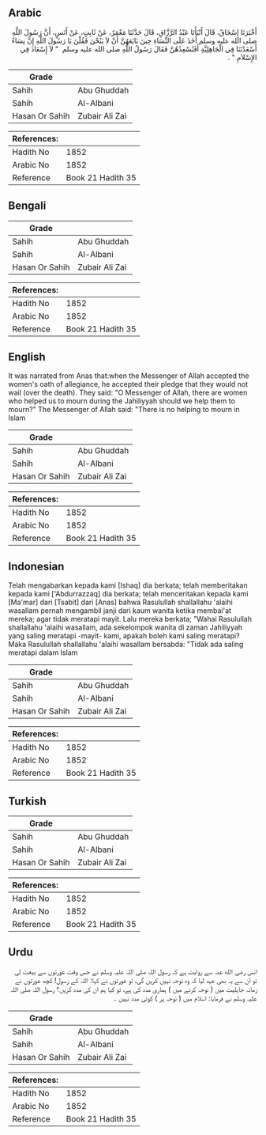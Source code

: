 ## Arabic


<div dir="rtl" lang="ar" style={{fontSize:'larger',backgroundColor:'#f8f9fa',padding:20}}>
أَخْبَرَنَا إِسْحَاقُ، قَالَ أَنْبَأَنَا عَبْدُ الرَّزَّاقِ، قَالَ حَدَّثَنَا مَعْمَرٌ، عَنْ ثَابِتٍ، عَنْ أَنَسٍ، أَنَّ رَسُولَ اللَّهِ صلى الله عليه وسلم أَخَذَ عَلَى النِّسَاءِ حِينَ بَايَعَهُنَّ أَنْ لاَ يَنُحْنَ فَقُلْنَ يَا رَسُولَ اللَّهِ إِنَّ نِسَاءً أَسْعَدْنَنَا فِي الْجَاهِلِيَّةِ أَفَنُسْعِدُهُنَّ فَقَالَ رَسُولُ اللَّهِ صلى الله عليه وسلم ‏ "‏ لاَ إِسْعَادَ فِي الإِسْلاَمِ ‏"‏ ‏.‏
</div>
<div style={{backgroundColor:'#f8f9fa',padding:20, marginBottom: 10}}><table> <thead> <tr> <th>Grade</th> <th></th> </tr> </thead> <tbody> <tr><td>Sahih</td><td>Abu Ghuddah</td></tr><tr><td>Sahih</td><td>Al-Albani</td></tr><tr><td>Hasan Or Sahih</td><td>Zubair Ali Zai</td></tr></tbody></table><table> <thead> <tr> <th>References:</th> <th></th> </tr> </thead> <tbody><tr><td>Hadith No</td><td>1852</td></tr><tr><td>Arabic No</td><td>1852</td></tr><tr><td>Reference</td><td>Book 21 Hadith 35</td></tr></tbody></table></div>

## Bengali


<div dir="ltr" lang="bn" style={{fontSize:'larger',backgroundColor:'#f8f9fa',padding:20}}>

</div>
<div style={{backgroundColor:'#f8f9fa',padding:20, marginBottom: 10}}><table> <thead> <tr> <th>Grade</th> <th></th> </tr> </thead> <tbody> <tr><td>Sahih</td><td>Abu Ghuddah</td></tr><tr><td>Sahih</td><td>Al-Albani</td></tr><tr><td>Hasan Or Sahih</td><td>Zubair Ali Zai</td></tr></tbody></table><table> <thead> <tr> <th>References:</th> <th></th> </tr> </thead> <tbody><tr><td>Hadith No</td><td>1852</td></tr><tr><td>Arabic No</td><td>1852</td></tr><tr><td>Reference</td><td>Book 21 Hadith 35</td></tr></tbody></table></div>

## English


<div dir="ltr" lang="en" style={{fontSize:'larger',backgroundColor:'#f8f9fa',padding:20}}>
It was narrated from Anas that:when the Messenger of Allah accepted the women's oath of allegiance, he accepted their pledge that they would not wail (over the death). They said: "O Messenger of Allah, there are women who helped us to mourn during the Jahiliyyah should we help them to mourn?" The Messenger of Allah said: "There is no helping to mourn in Islam
</div>
<div style={{backgroundColor:'#f8f9fa',padding:20, marginBottom: 10}}><table> <thead> <tr> <th>Grade</th> <th></th> </tr> </thead> <tbody> <tr><td>Sahih</td><td>Abu Ghuddah</td></tr><tr><td>Sahih</td><td>Al-Albani</td></tr><tr><td>Hasan Or Sahih</td><td>Zubair Ali Zai</td></tr></tbody></table><table> <thead> <tr> <th>References:</th> <th></th> </tr> </thead> <tbody><tr><td>Hadith No</td><td>1852</td></tr><tr><td>Arabic No</td><td>1852</td></tr><tr><td>Reference</td><td>Book 21 Hadith 35</td></tr></tbody></table></div>

## Indonesian


<div dir="ltr" lang="id" style={{fontSize:'larger',backgroundColor:'#f8f9fa',padding:20}}>
Telah mengabarkan kepada kami [Ishaq] dia berkata; telah memberitakan kepada kami ['Abdurrazzaq] dia berkata; telah menceritakan kepada kami [Ma'mar] dari [Tsabit] dari [Anas] bahwa Rasulullah shallallahu 'alaihi wasallam pernah mengambil janji dari kaum wanita ketika membai'at mereka; agar tidak meratapi mayit. Lalu mereka berkata; "Wahai Rasulullah shallallahu 'alaihi wasallam, ada sekelompok wanita di zaman Jahiliyyah yang saling meratapi -mayit- kami, apakah boleh kami saling meratapi? Maka Rasulullah shallallahu 'alaihi wasallam bersabda: "Tidak ada saling meratapi dalam Islam
</div>
<div style={{backgroundColor:'#f8f9fa',padding:20, marginBottom: 10}}><table> <thead> <tr> <th>Grade</th> <th></th> </tr> </thead> <tbody> <tr><td>Sahih</td><td>Abu Ghuddah</td></tr><tr><td>Sahih</td><td>Al-Albani</td></tr><tr><td>Hasan Or Sahih</td><td>Zubair Ali Zai</td></tr></tbody></table><table> <thead> <tr> <th>References:</th> <th></th> </tr> </thead> <tbody><tr><td>Hadith No</td><td>1852</td></tr><tr><td>Arabic No</td><td>1852</td></tr><tr><td>Reference</td><td>Book 21 Hadith 35</td></tr></tbody></table></div>

## Turkish


<div dir="ltr" lang="tr" style={{fontSize:'larger',backgroundColor:'#f8f9fa',padding:20}}>

</div>
<div style={{backgroundColor:'#f8f9fa',padding:20, marginBottom: 10}}><table> <thead> <tr> <th>Grade</th> <th></th> </tr> </thead> <tbody> <tr><td>Sahih</td><td>Abu Ghuddah</td></tr><tr><td>Sahih</td><td>Al-Albani</td></tr><tr><td>Hasan Or Sahih</td><td>Zubair Ali Zai</td></tr></tbody></table><table> <thead> <tr> <th>References:</th> <th></th> </tr> </thead> <tbody><tr><td>Hadith No</td><td>1852</td></tr><tr><td>Arabic No</td><td>1852</td></tr><tr><td>Reference</td><td>Book 21 Hadith 35</td></tr></tbody></table></div>

## Urdu


<div dir="rtl" lang="ur" style={{fontSize:'larger',backgroundColor:'#f8f9fa',padding:20}}>
انس رضی الله عنہ سے روایت ہے کہ رسول اللہ صلی اللہ علیہ وسلم نے جس وقت عورتوں سے بیعت لی تو ان سے یہ بھی عہد لیا کہ وہ نوحہ نہیں کریں گی، تو عورتوں نے کہا: اللہ کے رسول! کچھ عورتوں نے زمانہ جاہلیت میں ( نوحہ کرنے میں ) ہماری مدد کی ہے، تو کیا ہم ان کی مدد کریں؟ رسول اللہ صلی اللہ علیہ وسلم نے فرمایا: اسلام میں ( نوحہ پر ) کوئی مدد نہیں ۔
</div>
<div style={{backgroundColor:'#f8f9fa',padding:20, marginBottom: 10}}><table> <thead> <tr> <th>Grade</th> <th></th> </tr> </thead> <tbody> <tr><td>Sahih</td><td>Abu Ghuddah</td></tr><tr><td>Sahih</td><td>Al-Albani</td></tr><tr><td>Hasan Or Sahih</td><td>Zubair Ali Zai</td></tr></tbody></table><table> <thead> <tr> <th>References:</th> <th></th> </tr> </thead> <tbody><tr><td>Hadith No</td><td>1852</td></tr><tr><td>Arabic No</td><td>1852</td></tr><tr><td>Reference</td><td>Book 21 Hadith 35</td></tr></tbody></table></div>